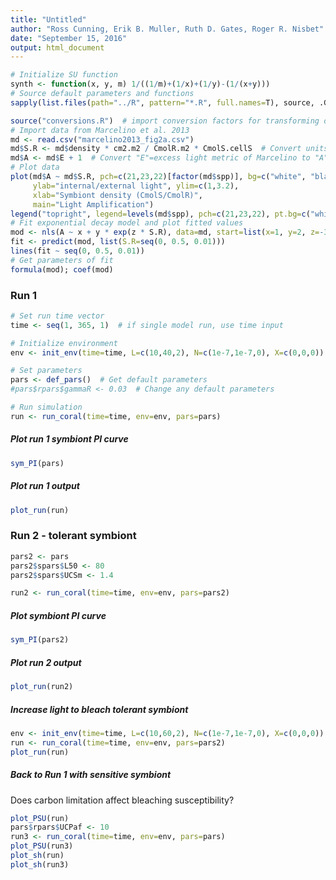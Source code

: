 ```yaml
---
title: "Untitled"
author: "Ross Cunning, Erik B. Muller, Ruth D. Gates, Roger R. Nisbet"
date: "September 15, 2016"
output: html_document
---
```

```r

# Initialize SU function
synth <- function(x, y, m) 1/((1/m)+(1/x)+(1/y)-(1/(x+y)))
# Source default parameters and functions
sapply(list.files(path="../R", pattern="*.R", full.names=T), source, .GlobalEnv)
```

```r
source("conversions.R")  # import conversion factors for transforming data
# Import data from Marcelino et al. 2013
md <- read.csv("marcelino2013_fig2a.csv")
md$S.R <- md$density * cm2.m2 / CmolR.m2 * CmolS.cellS  # Convert units of symbiont density to CmolS/CmolR
md$A <- md$E + 1  # Convert "E"=excess light metric of Marcelino to "A"=amplification factor
# Plot data
plot(md$A ~ md$S.R, pch=c(21,23,22)[factor(md$spp)], bg=c("white", "black", "gray")[factor(md$spp)], 
     ylab="internal/external light", ylim=c(1,3.2),
     xlab="Symbiont density (CmolS/CmolR)",
     main="Light Amplification")
legend("topright", legend=levels(md$spp), pch=c(21,23,22), pt.bg=c("white", "black", "gray"), inset=0.02)
# Fit exponential decay model and plot fitted values
mod <- nls(A ~ x + y * exp(z * S.R), data=md, start=list(x=1, y=2, z=-3))
fit <- predict(mod, list(S.R=seq(0, 0.5, 0.01)))
lines(fit ~ seq(0, 0.5, 0.01))
# Get parameters of fit
formula(mod); coef(mod)
```

### Run 1
```r
# Set run time vector
time <- seq(1, 365, 1)  # if single model run, use time input

# Initialize environment
env <- init_env(time=time, L=c(10,40,2), N=c(1e-7,1e-7,0), X=c(0,0,0))

# Set parameters
pars <- def_pars()  # Get default parameters
#pars$rpars$gammaR <- 0.03  # Change any default parameters

# Run simulation
run <- run_coral(time=time, env=env, pars=pars)
```

##### Plot run 1 symbiont PI curve
```r
sym_PI(pars)
```

##### Plot run 1 output
```r
plot_run(run)
```

### Run 2 - tolerant symbiont
```r
pars2 <- pars
pars2$spars$L50 <- 80
pars2$spars$UCSm <- 1.4

run2 <- run_coral(time=time, env=env, pars=pars2)
```

##### Plot symbiont PI curve
```r
sym_PI(pars2)
```

##### Plot run 2 output
```r
plot_run(run2)
```

##### Increase light to bleach tolerant symbiont
```r
env <- init_env(time=time, L=c(10,60,2), N=c(1e-7,1e-7,0), X=c(0,0,0))
run <- run_coral(time=time, env=env, pars=pars2)
plot_run(run)
```


##### Back to Run 1 with sensitive symbiont
Does carbon limitation affect bleaching susceptibility?
```r
plot_PSU(run)
pars$rpars$UCPaf <- 10
run3 <- run_coral(time=time, env=env, pars=pars)
plot_PSU(run3)
plot_sh(run)
plot_sh(run3)
```

